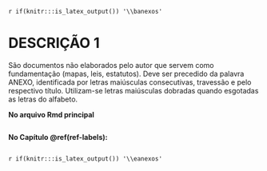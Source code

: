 `r if(knitr:::is_latex_output()) '\\banexos'`

<!--
If you feel it necessary to include an appendix, it goes here.
-->


# DESCRIÇÃO 1

São documentos não elaborados pelo autor que servem como fundamentação (mapas, 
leis, estatutos). Deve ser precedido da palavra ANEXO, identificada por letras
maiúsculas consecutivas, travessão e pelo respectivo título. Utilizam-se letras 
maiúsculas dobradas quando esgotadas as letras do alfabeto.

**No arquivo Rmd principal**

```r
```

**No Capítulo \@ref(ref-labels):**

```r
```

`r if(knitr:::is_latex_output()) '\\eanexos'`
